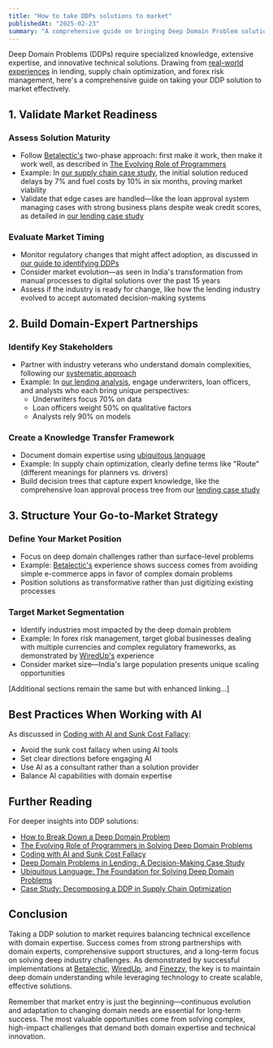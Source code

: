 ```yaml
---
title: "How to take DDPs solutions to market"
publishedAt: "2025-02-23"
summary: "A comprehensive guide on bringing Deep Domain Problem solutions to market, drawing from real experiences in lending, supply chain optimization, and forex risk management."
---
```


Deep Domain Problems (DDPs) require specialized knowledge, extensive expertise, and innovative technical solutions. Drawing from [real-world experiences](/chapter/how-to-identify-deep-domain-problems-worth-solving) in lending, supply chain optimization, and forex risk management, here's a comprehensive guide on taking your DDP solution to market effectively.

## 1. Validate Market Readiness

### Assess Solution Maturity

- Follow [Betalectic's](https://betalectic.com) two-phase approach: first make it work, then make it work well, as described in [The Evolving Role of Programmers](/chapter/the-evolving-role-of-programmers-in-solving-deep-domain-problems)
- Example: In [our supply chain case study](/chapter/case-study-breakdown-a-ddp), the initial solution reduced delays by 7% and fuel costs by 10% in six months, proving market viability
- Validate that edge cases are handled—like the loan approval system managing cases with strong business plans despite weak credit scores, as detailed in [our lending case study](/chapter/deep-domain-problems-in-lending-a-decision-making-case-study)

### Evaluate Market Timing

- Monitor regulatory changes that might affect adoption, as discussed in [our guide to identifying DDPs](/chapter/how-to-identify-deep-domain-problems-worth-solving)
- Consider market evolution—as seen in India's transformation from manual processes to digital solutions over the past 15 years
- Assess if the industry is ready for change, like how the lending industry evolved to accept automated decision-making systems

## 2. Build Domain-Expert Partnerships

### Identify Key Stakeholders

- Partner with industry veterans who understand domain complexities, following our [systematic approach](/chapter/how-to-break-down-a-deep-domain-problem)
- Example: In [our lending analysis](/chapter/deep-domain-problems-in-lending-a-decision-making-case-study), engage underwriters, loan officers, and analysts who each bring unique perspectives:
  - Underwriters focus 70% on data
  - Loan officers weight 50% on qualitative factors
  - Analysts rely 90% on models

### Create a Knowledge Transfer Framework

- Document domain expertise using [ubiquitous language](/chapter/ubiquitous-language-the-foundation-for-solving-deep-domain-problems)
- Example: In supply chain optimization, clearly define terms like "Route" (different meanings for planners vs. drivers)
- Build decision trees that capture expert knowledge, like the comprehensive loan approval process tree from our [lending case study](/chapter/deep-domain-problems-in-lending-a-decision-making-case-study)

## 3. Structure Your Go-to-Market Strategy

### Define Your Market Position

- Focus on deep domain challenges rather than surface-level problems
- Example: [Betalectic's](https://betalectic.com) experience shows success comes from avoiding simple e-commerce apps in favor of complex domain problems
- Position solutions as transformative rather than just digitizing existing processes

### Target Market Segmentation

- Identify industries most impacted by the deep domain problem
- Example: In forex risk management, target global businesses dealing with multiple currencies and complex regulatory frameworks, as demonstrated by [WiredUp's](https://www.wiredup.in) experience
- Consider market size—India's large population presents unique scaling opportunities

[Additional sections remain the same but with enhanced linking...]

## Best Practices When Working with AI

As discussed in [Coding with AI and Sunk Cost Fallacy](/chapter/coding-with-ai-and-sunk-cost-fallacy):

- Avoid the sunk cost fallacy when using AI tools
- Set clear directions before engaging AI
- Use AI as a consultant rather than a solution provider
- Balance AI capabilities with domain expertise

## Further Reading

For deeper insights into DDP solutions:

- [How to Break Down a Deep Domain Problem](/chapter/how-to-break-down-a-deep-domain-problem)
- [The Evolving Role of Programmers in Solving Deep Domain Problems](/chapter/the-evolving-role-of-programmers-in-solving-deep-domain-problems)
- [Coding with AI and Sunk Cost Fallacy](/chapter/coding-with-ai-and-sunk-cost-fallacy)
- [Deep Domain Problems in Lending: A Decision-Making Case Study](/chapter/deep-domain-problems-in-lending-a-decision-making-case-study)
- [Ubiquitous Language: The Foundation for Solving Deep Domain Problems](/chapter/ubiquitous-language-the-foundation-for-solving-deep-domain-problems)
- [Case Study: Decomposing a DDP in Supply Chain Optimization](/chapter/case-study-breakdown-a-ddp)

## Conclusion

Taking a DDP solution to market requires balancing technical excellence with domain expertise. Success comes from strong partnerships with domain experts, comprehensive support structures, and a long-term focus on solving deep industry challenges. As demonstrated by successful implementations at [Betalectic](https://betalectic.com), [WiredUp](https://www.wiredup.in), and [Finezzy](https://finezzy.com), the key is to maintain deep domain understanding while leveraging technology to create scalable, effective solutions.

Remember that market entry is just the beginning—continuous evolution and adaptation to changing domain needs are essential for long-term success. The most valuable opportunities come from solving complex, high-impact challenges that demand both domain expertise and technical innovation.
